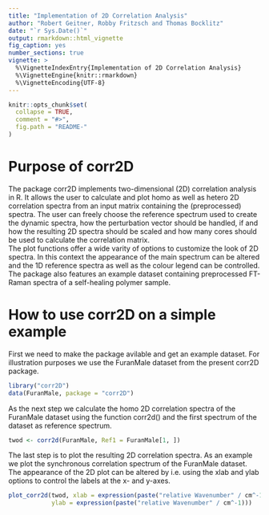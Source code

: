 ```yaml
---
title: "Implementation of 2D Correlation Analysis"
author: "Robert Geitner, Robby Fritzsch and Thomas Bocklitz"
date: "`r Sys.Date()`"
output: rmarkdown::html_vignette
fig_caption: yes
number_sections: true
vignette: >
  %\VignetteIndexEntry{Implementation of 2D Correlation Analysis}
  %\VignetteEngine{knitr::rmarkdown}
  %\VignetteEncoding{UTF-8}
---
```


```r
knitr::opts_chunk$set(
  collapse = TRUE,
  comment = "#>",
  fig.path = "README-"
)
```

# Purpose of corr2D
    
The package corr2D implements two-dimensional (2D) correlation analysis in R.
It allows the user to calculate and plot homo as well as hetero 2D correlation
spectra from an input matrix containing the (preprocessed) spectra. The user
can freely choose the reference spectrum used to create the dynamic spectra,
how the perturbation vector should be handled, if and how the resulting 2D
spectra should be scaled and how many cores should be used to calculate the
correlation matrix.  
The plot functions offer a wide varity of options to customize the look
of 2D spectra. In this context the appearance of the main spectrum can be
altered and the 1D reference spectra as well as the colour legend can be
controlled.  
The package also features an example dataset containing preprocessed FT-Raman
spectra of a self-healing polymer sample.

# How to use corr2D on a simple example

First we need to make the package avilable and get an example dataset. For
illustration purposes we use the FuranMale dataset from the present corr2D
package.
```r
library("corr2D")
data(FuranMale, package = "corr2D")
```

As the next step we calculate the homo 2D correlation spectra of the FuranMale
dataset using the function corr2d() and the first spectrum of the dataset as
reference spectrum.
```r
twod <- corr2d(FuranMale, Ref1 = FuranMale[1, ])
```

The last step is to plot the resulting 2D correlation spectra. As an example we
plot the synchronous correlation spectrum of the FuranMale dataset. The
appearance of the 2D plot can be altered by i.e. using the xlab and ylab
options to control the labels at the x- and y-axes.
```r
plot_corr2d(twod, xlab = expression(paste("relative Wavenumber" / cm^-1)),
            ylab = expression(paste("relative Wavenumber" / cm^-1)))
```          
